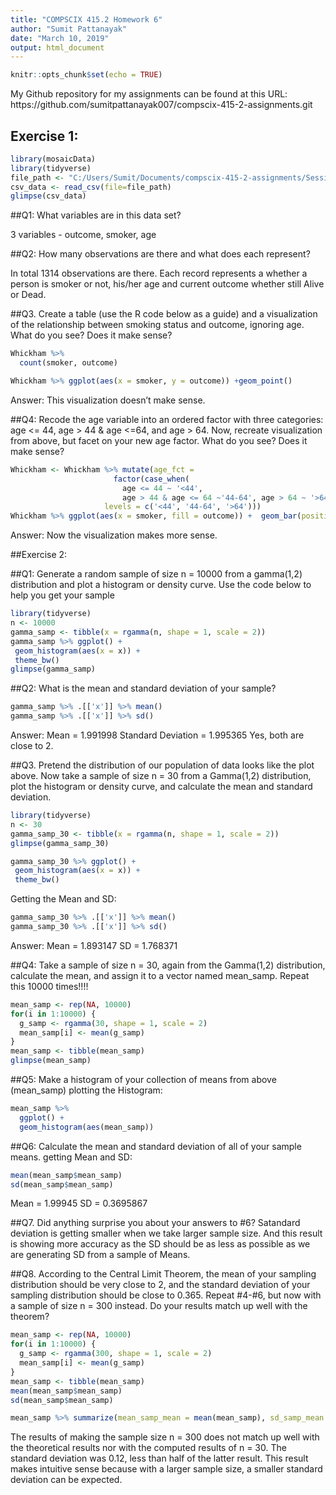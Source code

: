 ```yaml
---
title: "COMPSCIX 415.2 Homework 6"
author: "Sumit Pattanayak"
date: "March 10, 2019"
output: html_document
---
```


```r
knitr::opts_chunk$set(echo = TRUE)
```

My Github repository for my assignments can be found at this URL: https://github.com/sumitpattanayak007/compscix-415-2-assignments.git

## Exercise 1:
```r
library(mosaicData)
library(tidyverse)
file_path <- "C:/Users/Sumit/Documents/compscix-415-2-assignments/Session6/Whickham.csv"
csv_data <- read_csv(file=file_path)
glimpse(csv_data)
```

##Q1: What variables are in this data set?

3 variables - outcome, smoker, age

##Q2: How many observations are there and what does each represent?

In total 1314 observations are there.
Each record represents a whether a person is smoker or not, his/her age and current outcome whether still Alive or Dead.

##Q3. Create a table (use the R code below as a guide) and a visualization of the relationship between smoking status and outcome, ignoring age. What do you see? Does it make sense?
```r
Whickham %>%
  count(smoker, outcome)

Whickham %>% ggplot(aes(x = smoker, y = outcome)) +geom_point()
```

Answer: This visualization doesn't make sense.


##Q4: Recode the age variable into an ordered factor with three categories: age <= 44, age > 44 & age <=64, and age > 64. Now, recreate visualization from above, but facet on your new age factor. What do you see? Does it make sense?

```r
Whickham <- Whickham %>% mutate(age_fct = 
                       factor(case_when(
                         age <= 44 ~ '<44',
                         age > 44 & age <= 64 ~'44-64', age > 64 ~ '>64'),   
                     levels = c('<44', '44-64', '>64')))
Whickham %>% ggplot(aes(x = smoker, fill = outcome)) +  geom_bar(position = 'fill')+labs(y = '') +  facet_wrap(~age_fct) + ggtitle("Age")
```

Answer: Now the visualization makes more sense.

##Exercise 2:

##Q1: Generate a random sample of size n = 10000 from a gamma(1,2) distribution and plot a histogram or density curve. Use the code below to help you get your sample

```r
library(tidyverse)
n <- 10000
gamma_samp <- tibble(x = rgamma(n, shape = 1, scale = 2))
gamma_samp %>% ggplot() +
 geom_histogram(aes(x = x)) + 
 theme_bw()
glimpse(gamma_samp)
```

##Q2: What is the mean and standard deviation of your sample?

```r
gamma_samp %>% .[['x']] %>% mean()
gamma_samp %>% .[['x']] %>% sd()
```

Answer: 
Mean = 1.991998
Standard Deviation = 1.995365
Yes, both are close to 2.

##Q3. Pretend the distribution of our population of data looks like the plot above. Now take a sample of size n = 30 from a Gamma(1,2) distribution, plot the histogram or density curve, and calculate the mean and standard deviation.
```r
library(tidyverse)
n <- 30
gamma_samp_30 <- tibble(x = rgamma(n, shape = 1, scale = 2))
glimpse(gamma_samp_30)

gamma_samp_30 %>% ggplot() +
 geom_histogram(aes(x = x)) + 
 theme_bw()
```

Getting the Mean and SD:
```r
gamma_samp_30 %>% .[['x']] %>% mean()
gamma_samp_30 %>% .[['x']] %>% sd()
```

Answer:
Mean = 1.893147
SD = 1.768371

##Q4: Take a sample of size n = 30, again from the Gamma(1,2) distribution, calculate the mean, and assign it to a vector named mean_samp. Repeat this 10000 times!!!!
```r
mean_samp <- rep(NA, 10000)
for(i in 1:10000) {
  g_samp <- rgamma(30, shape = 1, scale = 2)
  mean_samp[i] <- mean(g_samp)
}
mean_samp <- tibble(mean_samp)
glimpse(mean_samp)

```

##Q5: Make a histogram of your collection of means from above (mean_samp)
plotting the Histogram:
```r
mean_samp %>% 
  ggplot() +
  geom_histogram(aes(mean_samp))

```

##Q6: Calculate the mean and standard deviation of all of your sample means.
getting Mean and SD:
```r
mean(mean_samp$mean_samp)
sd(mean_samp$mean_samp)
```

Mean = 1.99945
SD = 0.3695867

##Q7. Did anything surprise you about your answers to #6?
Satandard deviation is getting smaller when we take larger sample size. And this result is showing more accuracy as the SD should be as less as possible as we are generating SD from a sample of Means.

##Q8. According to the Central Limit Theorem, the mean of your sampling distribution should be very close to 2, and the standard deviation of your sampling distribution should be close to 0.365. Repeat #4-#6, but now with a sample of size n = 300 instead. Do your results match up well with the theorem?

```r
mean_samp <- rep(NA, 10000)
for(i in 1:10000) {
  g_samp <- rgamma(300, shape = 1, scale = 2)
  mean_samp[i] <- mean(g_samp)
}
mean_samp <- tibble(mean_samp)
mean(mean_samp$mean_samp)
sd(mean_samp$mean_samp)

mean_samp %>% summarize(mean_samp_mean = mean(mean_samp), sd_samp_mean = sd(mean_samp))
```

The results of making the sample size n = 300 does not match up well with the theoretical results nor with the computed results of n = 30. The standard deviation was 0.12, less than half of the latter result. This result makes intuitive sense because with a larger sample size, a smaller standard deviation can be expected.


